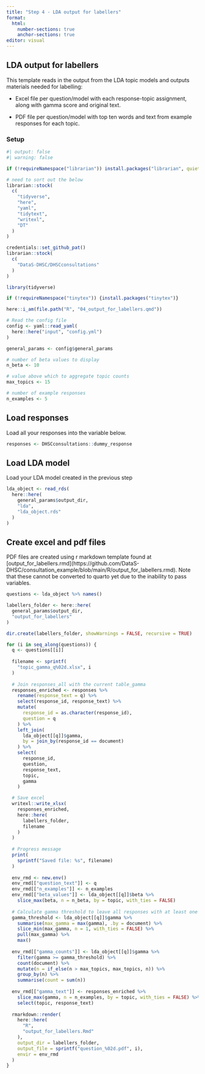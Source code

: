 ```yaml
---
title: "Step 4 - LDA output for labellers"
format: 
  html:
    number-sections: true
    anchor-sections: true
editor: visual
---
```


## LDA output for labellers

This template reads in the output from the LDA topic models and outputs materials needed for labelling:

-   Excel file per question/model with each response-topic assignment, along with gamma score and original text.

-   PDF file per question/model with top ten words and text from example responses for each topic.

### Setup {.unnumbered}

```r
#| output: false
#| warning: false

if (!requireNamespace("librarian")) install.packages("librarian", quiet = TRUE)

# need to sort out the below
librarian::stock(
  c(
    "tidyverse",
    "here",
    "yaml",
    "tidytext",
    "writexl",
    "DT"
  )
)

credentials::set_github_pat()
librarian::stock(
  c(
    "DataS-DHSC/DHSCconsultations"
  )
)

library(tidyverse)

if (!requireNamespace("tinytex")) {install.packages("tinytex")}

here::i_am(file.path("R", "04_output_for_labellers.qmd"))

# Read the config file
config <- yaml::read_yaml(
  here::here("input", "config.yml")
)

general_params <- config$general_params

# number of beta values to display
n_beta <- 10

# value above which to aggregate topic counts
max_topics <- 15

# number of example responses
n_examples <- 5
```

## Load responses

Load all your responses into the variable below.

```r
responses <- DHSCconsultations::dummy_response
```

## Load LDA model

Load your LDA model created in the previous step

```r
lda_object <- read_rds(
  here::here(
    general_params$output_dir,
    "lda",
    "lda_object.rds"
  )
)
```

## Create excel and pdf files

PDF files are created using r markdown template found at \[output_for_labellers.rmd\](https://github.com/DataS-DHSC/consultation_example/blob/main/R/output_for_labellers.rmd). Note that these cannot be converted to quarto yet due to the inability to pass variables.

```r
questions <- lda_object %>% names()

labellers_folder <- here::here(
  general_params$output_dir,
  "output_for_labellers"
)

dir.create(labellers_folder, showWarnings = FALSE, recursive = TRUE)

for (i in seq_along(questions)) {
  q <- questions[[i]]
  
  filename <- sprintf(
    "topic_gamma_q%02d.xlsx", i
  )
  
  # Join responses_all with the current table_gamma
  responses_enriched <- responses %>%
    rename(response_text = q) %>%
    select(response_id, response_text) %>% 
    mutate(
      response_id = as.character(response_id),
      question = q
    ) %>%
    left_join(
      lda_object[[q]]$gamma, 
      by = join_by(response_id == document) 
    ) %>%
    select(
      response_id,
      question,
      response_text,
      topic,
      gamma
    )

  # Save excel
  writexl::write_xlsx(
    responses_enriched,
    here::here(
      labellers_folder,
      filename
    )
  )
  
  # Progress message
  print(
    sprintf("Saved file: %s", filename)
  )
  
  env_rmd <- new.env()
  env_rmd[["question_text"]] <- q
  env_rmd[["n_examples"]] <- n_examples
  env_rmd[["beta_values"]] <- lda_object[[q]]$beta %>%
    slice_max(beta, n = n_beta, by = topic, with_ties = FALSE)
  
  # Calculate gamma threshold to leave all responses with at least one topic.
  gamma_threshold <- lda_object[[q]]$gamma %>%
    summarise(max_gamma = max(gamma), .by = document) %>%
    slice_min(max_gamma, n = 1, with_ties = FALSE) %>%
    pull(max_gamma) %>%
    max()
  
  env_rmd[["gamma_counts"]] <- lda_object[[q]]$gamma %>% 
    filter(gamma >= gamma_threshold) %>% 
    count(document) %>% 
    mutate(n = if_else(n > max_topics, max_topics, n)) %>% 
    group_by(n) %>% 
    summarise(count = sum(n))
  
  env_rmd[["gamma_text"]] <- responses_enriched %>% 
    slice_max(gamma, n = n_examples, by = topic, with_ties = FALSE) %>%
    select(topic, response_text)
  
  rmarkdown::render(
    here::here(
      "R",
      "output_for_labellers.Rmd"
    ),
    output_dir = labellers_folder,
    output_file = sprintf("question_%02d.pdf", i),
    envir = env_rmd
  )
}
```
